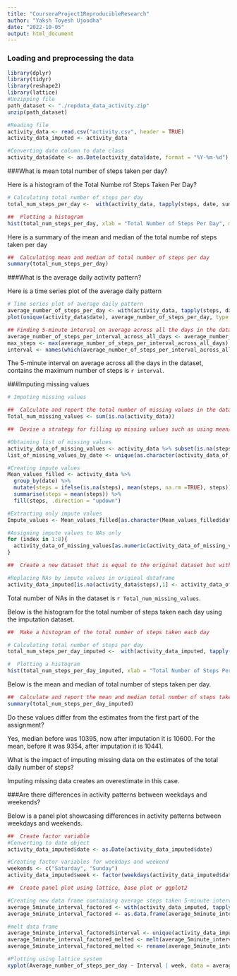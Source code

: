 ```yaml
---
title: "CourseraProject1ReproducibleResearch"
author: "Yaksh Toyesh Ujoodha"
date: "2022-10-05"
output: html_document
---
```

### Loading and preprocessing the data
```r
library(dplyr)
library(tidyr)
library(reshape2)
library(lattice)
#Unzipping file
path_dataset <- "./repdata_data_activity.zip"
unzip(path_dataset)

#Reading file
activity_data <- read.csv("activity.csv", header = TRUE)
activity_data_imputed <- activity_data

#Converting date column to date class
activity_data$date <- as.Date(activity_data$date, format = "%Y-%m-%d")
```
###What is mean total number of steps taken per day?

Here is a histogram of the Total Numbe rof Steps Taken Per Day?
```r
# Calculating total number of steps per day
total_num_steps_per_day <-  with(activity_data, tapply(steps, date, sum, na.rm = TRUE))

##  Plotting a histogram
hist(total_num_steps_per_day, xlab = "Total Number of Steps Per Day", main = "Histogram of Total Number of Steps Per Day")


```

Here is a summary of the mean and median of the total numbe rof steps taken per day
```r
##  Calculating mean and median of total number of steps per day
summary(total_num_steps_per_day)
```
###What is the average daily activity pattern?

Here is a time series plot of the average daily pattern
```r
# Time series plot of average daily pattern 
average_number_of_steps_per_day <- with(activity_data, tapply(steps, date, mean, na.rm = TRUE))
plot(unique(activity_data$date), average_number_of_steps_per_day, type = "l", xlab = "", ylab ="")

## Finding 5-minute interval on average across all the days in the dataset, contains the maximum number of steps
average_number_of_steps_per_interval_across_all_days <- average_number_of_steps_per_day <- with(activity_data, tapply(steps, interval, mean, na.rm = TRUE))
max_steps <- max(average_number_of_steps_per_interval_across_all_days)
interval <- names(which(average_number_of_steps_per_interval_across_all_days == max_steps))

```

The 5-minute interval on average across all the days in the dataset, contains the maximum number of steps is `r interval`.

###Imputing missing values
```r
# Imputing missing values

##  Calculate and report the total number of missing values in the dataset(count NAs)
Total_num_missing_values <- sum(is.na(activity_data))

##  Devise a strategy for filling up missing values such as using mean/median(basic)

#Obtaining list of missing values
activity_data_of_missing_values <- activity_data %>% subset(is.na(steps))
list_of_missing_values_by_date <- unique(as.character(activity_data_of_missing_values$date))

#Creating impute values
Mean_values_filled <- activity_data %>% 
  group_by(date) %>% 
  mutate(steps = ifelse(is.na(steps), mean(steps, na.rm =TRUE), steps)) %>% 
  summarise(steps = mean(steps)) %>% 
  fill(steps, .direction = "updown")

#Extracting only impute values
Impute_values <- Mean_values_filled[as.character(Mean_values_filled$date) %in% list_of_missing_values_by_date,]

#Assigning impute values to NAs only
for (index in 1:8){
  activity_data_of_missing_values[as.numeric(activity_data_of_missing_values$date) %in% as.numeric(Impute_values[index,1]),1] <- Impute_values[index, 2]
}

##  Create a new dataset that is equal to the original dataset but with the missing data filled in.

#Replacing NAs by impute values in original dataframe
activity_data_imputed[is.na(activity_data$steps),1] <- activity_data_of_missing_values$steps

```
Total number of NAs in the dataset is `r Total_num_missing_values`.

Below is the histogram for the total number of steps taken each day using the imputation dataset.
```r
##  Make a histogram of the total number of steps taken each day 

# Calculating total number of steps per day
total_num_steps_per_day_imputed <-  with(activity_data_imputed, tapply(steps, date, sum))

#  Plotting a histogram
hist(total_num_steps_per_day_imputed, xlab = "Total Number of Steps Per Day", main = "Histogram of Total Number of Steps Per Day After Imputation")
```

Below is the mean and median of total number of steps taken per day.
```r
##  Calculate and report the mean and median total number of steps taken per day. 
summary(total_num_steps_per_day_imputed)
```

Do these values differ from the estimates from the first part of the assignment?

Yes, median before was 10395, now after imputation it is 10600. For the mean, before it was 9354, after imputation it is 10441.

What is the impact of imputing missing data on the estimates of the total daily number of steps?

Imputing missing data creates an overestimate in this case.

###Are there differences in activity patterns between weekdays and weekends?

Below is a panel plot showcasing differences in activity patterns between weekdays and weekends.
```r
##  Create factor variable
#Converting to date object
activity_data_imputed$date <- as.Date(activity_data_imputed$date)

#Creating factor variables for weekdays and weekend
weekends <- c("Saturday", "Sunday")
activity_data_imputed$week <- factor(weekdays(activity_data_imputed$date)%in% weekends, levels = c(FALSE, TRUE), labels = c("weekday","weekend"))

##  Create panel plot using lattice, base plot or ggplot2

#Creating new data frame containing average steps taken 5-minute intervals
average_5minute_interval_factored <- with(activity_data_imputed, tapply(steps, list(interval,week),mean))
average_5minute_interval_factored <- as.data.frame(average_5minute_interval_factored)

#melt data frame 
average_5minute_interval_factored$interval <- unique(activity_data_imputed$interval)
average_5minute_interval_factored_melted <- melt(average_5minute_interval_factored, id = c("interval"))
average_5minute_interval_factored_melted <- rename(average_5minute_interval_factored_melted, week = variable, Average_number_of_steps_per_day = value, Interval = interval)

#Plotting using lattice system
xyplot(Average_number_of_steps_per_day ~ Interval | week, data = average_5minute_interval_factored_melted, layout =c(1,2), type = "l")

```